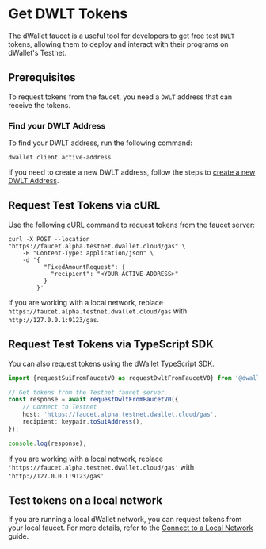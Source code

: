 # Get DWLT Tokens

The dWallet faucet is a useful tool for developers to get free test `DWLT` tokens,
allowing them to deploy and interact with their programs on dWallet's Testnet.

## Prerequisites

To request tokens from the faucet, you need a `DWLT` address that can receive the tokens.

### Find your DWLT Address

To find your DWLT address, run the following command:

```shell
dwallet client active-address
```

If you need to create a new DWLT address, follow the steps to [create a new DWLT Address](./get-address).

## Request Test Tokens via cURL

Use the following cURL command to request tokens from the faucet server:

```shell
curl -X POST --location "https://faucet.alpha.testnet.dwallet.cloud/gas" \
    -H "Content-Type: application/json" \
    -d '{
          "FixedAmountRequest": {
            "recipient": "<YOUR-ACTIVE-ADDRESS>"
          }
        }'
```

If you are working with a local network,
replace `https://faucet.alpha.testnet.dwallet.cloud/gas` with `http://127.0.0.1:9123/gas`.

## Request Test Tokens via TypeScript SDK

You can also request tokens using the dWallet TypeScript SDK.

```typescript
import {requestSuiFromFaucetV0 as requestDwltFromFaucetV0} from '@dwallet-network/dwallet.js/faucet';

// Get tokens from the Testnet faucet server.
const response = await requestDwltFromFaucetV0({
    // Connect to Testnet
    host: 'https://faucet.alpha.testnet.dwallet.cloud/gas',
    recipient: keypair.toSuiAddress(),
});

console.log(response);
```

If you are working with a local network,
replace `'https://faucet.alpha.testnet.dwallet.cloud/gas'` with `'http://127.0.0.1:9123/gas'`.

## Test tokens on a local network

If you are running a local dWallet network, you can request tokens from your local faucet. For more details,
refer to the [Connect to a Local Network](./local-network.mdx#use-the-local-faucet) guide.
